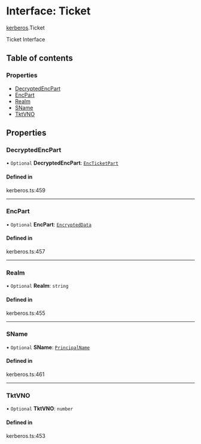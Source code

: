# Interface: Ticket

[kerberos](/templates/protocols/javascript/modules/kerberos.md).Ticket

Ticket Interface

## Table of contents

### Properties

- [DecryptedEncPart](/templates/protocols/javascript/modules/kerberos.Ticket.md#decryptedencpart)
- [EncPart](/templates/protocols/javascript/modules/kerberos.Ticket.md#encpart)
- [Realm](/templates/protocols/javascript/modules/kerberos.Ticket.md#realm)
- [SName](/templates/protocols/javascript/modules/kerberos.Ticket.md#sname)
- [TktVNO](/templates/protocols/javascript/modules/kerberos.Ticket.md#tktvno)

## Properties

### DecryptedEncPart

• `Optional` **DecryptedEncPart**: [`EncTicketPart`](/templates/protocols/javascript/modules/kerberos.EncTicketPart.md)

#### Defined in

kerberos.ts:459

___

### EncPart

• `Optional` **EncPart**: [`EncryptedData`](/templates/protocols/javascript/modules/kerberos.EncryptedData.md)

#### Defined in

kerberos.ts:457

___

### Realm

• `Optional` **Realm**: `string`

#### Defined in

kerberos.ts:455

___

### SName

• `Optional` **SName**: [`PrincipalName`](/templates/protocols/javascript/modules/kerberos.PrincipalName.md)

#### Defined in

kerberos.ts:461

___

### TktVNO

• `Optional` **TktVNO**: `number`

#### Defined in

kerberos.ts:453
